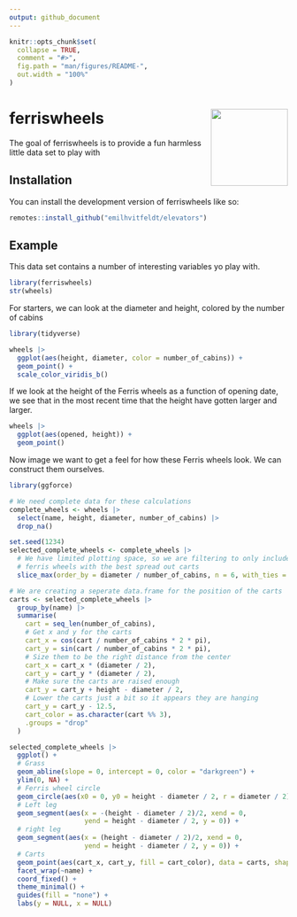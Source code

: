```yaml
---
output: github_document
---
```


<!-- README.md is generated from README.Rmd. Please edit that file -->

```r
knitr::opts_chunk$set(
  collapse = TRUE,
  comment = "#>",
  fig.path = "man/figures/README-",
  out.width = "100%"
)
```

# ferriswheels <img src="man/figures/logo.gif" align="right" height="139" />

<!-- badges: start -->
<!-- badges: end -->

The goal of ferriswheels is to provide a fun harmless little data set to play with

## Installation

You can install the development version of ferriswheels like so:

``` r
remotes::install_github("emilhvitfeldt/elevators")
```

## Example

This data set contains a number of interesting variables yo play with.

```r
library(ferriswheels)
str(wheels)
```

For starters, we can look at the diameter and height, colored by the number of cabins

```r
library(tidyverse)

wheels |>
  ggplot(aes(height, diameter, color = number_of_cabins)) +
  geom_point() +
  scale_color_viridis_b()
```

If we look at the height of the Ferris wheels as a function of opening date, we see that in the most recent time that the height have gotten larger and larger.

```r
wheels |>
  ggplot(aes(opened, height)) +
  geom_point()
```

Now image we want to get a feel for how these Ferris wheels look. We can construct them ourselves.

```r
library(ggforce)

# We need complete data for these calculations
complete_wheels <- wheels |>
  select(name, height, diameter, number_of_cabins) |>
  drop_na()

set.seed(1234)
selected_complete_wheels <- complete_wheels |>
  # We have limited plotting space, so we are filtering to only include the
  # ferris wheels with the best spread out carts
  slice_max(order_by = diameter / number_of_cabins, n = 6, with_ties = FALSE)

# We are creating a seperate data.frame for the position of the carts
carts <- selected_complete_wheels |>
  group_by(name) |>
  summarise(
    cart = seq_len(number_of_cabins),
    # Get x and y for the carts
    cart_x = cos(cart / number_of_cabins * 2 * pi),
    cart_y = sin(cart / number_of_cabins * 2 * pi),
    # Size them to be the right distance from the center
    cart_x = cart_x * (diameter / 2),
    cart_y = cart_y * (diameter / 2),
    # Make sure the carts are raised enough
    cart_y = cart_y + height - diameter / 2,
    # Lower the carts just a bit so it appears they are hanging
    cart_y = cart_y - 12.5,
    cart_color = as.character(cart %% 3),
    .groups = "drop"
  )

selected_complete_wheels |>
  ggplot() +
  # Grass
  geom_abline(slope = 0, intercept = 0, color = "darkgreen") +
  ylim(0, NA) +
  # Ferris wheel circle
  geom_circle(aes(x0 = 0, y0 = height - diameter / 2, r = diameter / 2)) +
  # Left leg
  geom_segment(aes(x = -(height - diameter / 2)/2, xend = 0,
                   yend = height - diameter / 2, y = 0)) +
  # right leg
  geom_segment(aes(x = (height - diameter / 2)/2, xend = 0,
                   yend = height - diameter / 2, y = 0)) +
  # Carts
  geom_point(aes(cart_x, cart_y, fill = cart_color), data = carts, shape = 24) +
  facet_wrap(~name) +
  coord_fixed() +
  theme_minimal() +
  guides(fill = "none") +
  labs(y = NULL, x = NULL)
```
